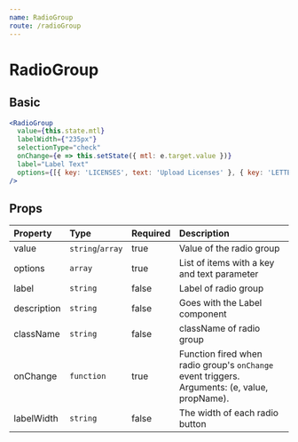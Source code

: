 ```yaml
---
name: RadioGroup
route: /radioGroup
---
```


# RadioGroup


## Basic
<RadioGroupContainer />

```jsx
<RadioGroup
  value={this.state.mtl}
  labelWidth={"235px"}
  selectionType="check"
  onChange={e => this.setState({ mtl: e.target.value })}
  label="Label Text"
  options={[{ key: 'LICENSES', text: 'Upload Licenses' }, { key: 'LETTER', text: 'Upload Letter' }]}
/>
```

## Props

| Property      | Type             | Required | Description |
| :-------      | :---             | :------- | :---------- |
| value         | `string`/`array` | true     | Value of the radio group |
| options       | `array`          | true     | List of items with a key and text parameter |
| label         | `string`         | false    | Label of radio group |
| description   | `string`         | false    | Goes with the Label component |
| className     | `string`         | false    | className of radio group |
| onChange      | `function`       | true     | Function fired when radio group's `onChange` event triggers. Arguments: (e, value, propName).|
| labelWidth    | `string`         | false    | The width of each radio button |
